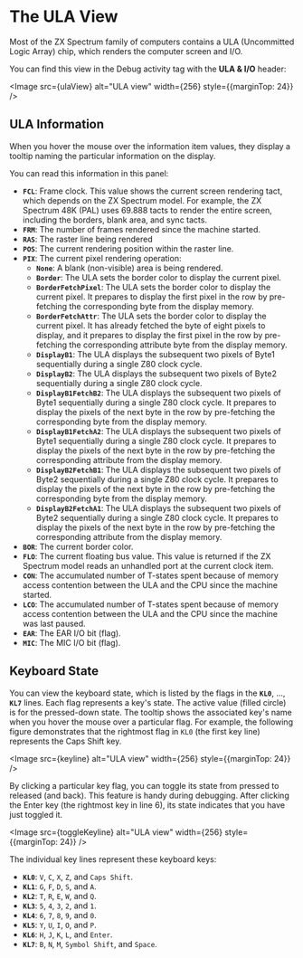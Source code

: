 
# The ULA View

Most of the ZX Spectrum family of computers contains a ULA (Uncommitted Logic Array) chip, which renders the computer screen and I/O.

You can find this view in the Debug activity tag with the **ULA & I/O** header: 

<Image src={ulaView} alt="ULA view" width={256} style={{marginTop: 24}} />


## ULA Information

When you hover the mouse over the information item values, they display a tooltip naming the particular information on the display.

You can read this information in this panel:
- **`FCL`**: Frame clock. This value shows the current screen rendering tact, which depends on the ZX Spectrum model. For example, the ZX Spectrum 48K (PAL) uses 69.888 tacts to render the entire screen, including the borders, blank area, and sync tacts.
- **`FRM`**: The number of frames rendered since the machine started.
- **`RAS`**: The raster line being rendered
- **`POS`**: The current rendering position within the raster line.
- **`PIX`**: The current pixel rendering operation:
  - **`None`**: A blank (non-visible) area is being rendered.
  - **`Border`**: The ULA sets the border color to display the current pixel.
  - **`BorderFetchPixel`**: The ULA sets the border color to display the current pixel. It prepares to display the first pixel in the row by pre-fetching the corresponding byte from the display memory.
  - **`BorderFetchAttr`**: The ULA sets the border color to display the current pixel. It has already fetched the byte of eight pixels to display, and it prepares to display the first pixel in the row by pre-fetching the corresponding attribute byte from the display memory.
  - **`DisplayB1`**: The ULA displays the subsequent two pixels of Byte1 sequentially during a single Z80 clock cycle.
  - **`DisplayB2`**: The ULA displays the subsequent two pixels of Byte2 sequentially during a single Z80 clock cycle.
  - **`DisplayB1FetchB2`**: The ULA displays the subsequent two pixels of Byte1 sequentially during a single Z80 clock cycle. It prepares to display the pixels of the next byte in the row by pre-fetching the corresponding byte from the display memory.
  - **`DisplayB1FetchA2`**: The ULA displays the subsequent two pixels of Byte1 sequentially during a single Z80 clock cycle. It prepares to display the pixels of the next byte in the row by pre-fetching the corresponding attribute from the display memory.
  - **`DisplayB2FetchB1`**: The ULA displays the subsequent two pixels of Byte2 sequentially during a single Z80 clock cycle. It prepares to display the pixels of the next byte in the row by pre-fetching the corresponding byte from the display memory.
  - **`DisplayB2FetchA1`**: The ULA displays the subsequent two pixels of Byte2 sequentially during a single Z80 clock cycle. It prepares to display the pixels of the next byte in the row by pre-fetching the corresponding attribute from the display memory.
- **`BOR`**: The current border color.
- **`FLO`**: The current floating bus value. This value is returned if the ZX Spectrum model reads an unhandled port at the current clock item.
- **`CON`**: The accumulated number of T-states spent because of memory access contention between the ULA and the CPU since the machine started.
- **`LCO`**: The accumulated number of T-states spent because of memory access contention between the ULA and the CPU since the machine was last paused.
- **`EAR`**: The EAR I/O bit (flag).
- **`MIC`**: The MIC I/O bit (flag).

## Keyboard State

You can view the keyboard state, which is listed by the flags in the **`KL0`**, ..., **`KL7`** lines. Each flag represents a key's state. The active value (filled circle) is for the pressed-down state. The tooltip shows the associated key's name when you hover the mouse over a particular flag. For example, the following figure demonstrates that the rightmost flag in `KL0` (the first key line) represents the Caps Shift key.

<Image src={keyline} alt="ULA view" width={256} style={{marginTop: 24}} />

By clicking a particular key flag, you can toggle its state from pressed to released (and back). This feature is handy during debugging. After clicking the Enter key (the rightmost key in line 6), its state indicates that you have just toggled it.

<Image src={toggleKeyline} alt="ULA view" width={256} style={{marginTop: 24}} />

The individual key lines represent these keyboard keys:
- **`KL0`**: `V`, `C`, `X`, `Z`, and `Caps Shift`.
- **`KL1`**: `G`, `F`, `D`, `S`, and `A`.
- **`KL2`**: `T`, `R`, `E`, `W`, and `Q`.
- **`KL3`**: `5`, `4`, `3`, `2`, and `1`.
- **`KL4`**: `6`, `7`, `8`, `9`, and `0`.
- **`KL5`**: `Y`, `U`, `I`, `O`, and `P`.
- **`KL6`**: `H`, `J`, `K`, `L`, and `Enter`.
- **`KL7`**: `B`, `N`, `M`, `Symbol Shift`, and `Space`.
